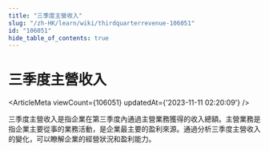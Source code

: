 ```yaml
---
title: "三季度主營收入"
slug: "/zh-HK/learn/wiki/thirdquarterrevenue-106051"
id: "106051"
hide_table_of_contents: true
---
```



<Breadcrumbs current="三季度主營收入" />

# 三季度主營收入

<ArticleMeta viewCount={106051} updatedAt={'2023-11-11 02:20:09'} />
<div className='border-solid border-b border-t-0 my-4 border-[var(--ifm-color-gray-300)]' />

三季度主營收入是指企業在第三季度內通過主營業務獲得的收入總額。主營業務是指企業主要從事的業務活動，是企業最主要的盈利來源。通過分析三季度主營收入的變化，可以瞭解企業的經營狀況和盈利能力。
